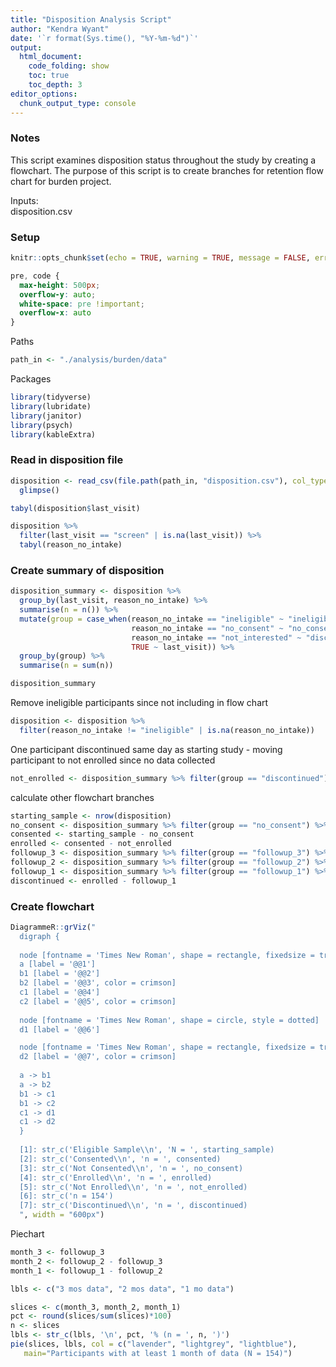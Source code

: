 ```yaml
---
title: "Disposition Analysis Script"
author: "Kendra Wyant"
date: '`r format(Sys.time(), "%Y-%m-%d")`'
output: 
  html_document:
    code_folding: show
    toc: true 
    toc_depth: 3
editor_options: 
  chunk_output_type: console
---
```


### Notes
 
This script examines disposition status throughout the study by creating a flowchart. The purpose of this script is to create branches for retention flow chart for burden project.  

Inputs:   
disposition.csv

### Setup
```r
knitr::opts_chunk$set(echo = TRUE, warning = TRUE, message = FALSE, error = TRUE)
```

```css
pre, code {
  max-height: 500px;
  overflow-y: auto;
  white-space: pre !important; 
  overflow-x: auto
}
```

Paths
```r
path_in <- "./analysis/burden/data"
```

Packages
```r
library(tidyverse)
library(lubridate)
library(janitor)
library(psych)
library(kableExtra)
```



### Read in disposition file

```r
disposition <- read_csv(file.path(path_in, "disposition.csv"), col_types = cols()) %>% 
  glimpse()
```

```r
tabyl(disposition$last_visit)

disposition %>% 
  filter(last_visit == "screen" | is.na(last_visit)) %>% 
  tabyl(reason_no_intake)
```

### Create summary of disposition

```r
disposition_summary <- disposition %>% 
  group_by(last_visit, reason_no_intake) %>% 
  summarise(n = n()) %>% 
  mutate(group = case_when(reason_no_intake == "ineligible" ~ "ineligible",
                           reason_no_intake == "no_consent" ~ "no_consent",
                           reason_no_intake == "not_interested" ~ "discontinued",
                           TRUE ~ last_visit)) %>% 
  group_by(group) %>% 
  summarise(n = sum(n))

disposition_summary
```

Remove ineligible participants since not including in flow chart
```r
disposition <- disposition %>% 
  filter(reason_no_intake != "ineligible" | is.na(reason_no_intake))
```

One participant discontinued same day as starting study - moving participant to not enrolled since no data collected
```r
not_enrolled <- disposition_summary %>% filter(group == "discontinued") %>% select(n) %>% unlist(use.names = FALSE) + 1
```

calculate other flowchart branches
```r
starting_sample <- nrow(disposition)
no_consent <- disposition_summary %>% filter(group == "no_consent") %>% select(n) %>% unlist(use.names = FALSE)
consented <- starting_sample - no_consent 
enrolled <- consented - not_enrolled
followup_3 <- disposition_summary %>% filter(group == "followup_3") %>% select(n) %>% unlist(use.names = FALSE)
followup_2 <- disposition_summary %>% filter(group == "followup_2") %>% select(n) %>% unlist(use.names = FALSE) + followup_3
followup_1 <- disposition_summary %>% filter(group == "followup_1") %>% select(n) %>% unlist(use.names = FALSE) + followup_2
discontinued <- enrolled - followup_1
```


### Create flowchart

```r
DiagrammeR::grViz("
  digraph {
  
  node [fontname = 'Times New Roman', shape = rectangle, fixedsize = true, width = 1.7, height = .6]
  a [label = '@@1']
  b1 [label = '@@2']
  b2 [label = '@@3', color = crimson]
  c1 [label = '@@4']
  c2 [label = '@@5', color = crimson]
  
  node [fontname = 'Times New Roman', shape = circle, style = dotted]
  d1 [label = '@@6']

  node [fontname = 'Times New Roman', shape = rectangle, fixedsize = true, width = 1.7, height = .6, style = solid]
  d2 [label = '@@7', color = crimson]
  
  a -> b1
  a -> b2
  b1 -> c1
  b1 -> c2
  c1 -> d1
  c1 -> d2
  }
  
  [1]: str_c('Eligible Sample\\n', 'N = ', starting_sample)
  [2]: str_c('Consented\\n', 'n = ', consented) 
  [3]: str_c('Not Consented\\n', 'n = ', no_consent)
  [4]: str_c('Enrolled\\n', 'n = ', enrolled)
  [5]: str_c('Not Enrolled\\n', 'n = ', not_enrolled)
  [6]: str_c('n = 154')
  [7]: str_c('Discontinued\\n', 'n = ', discontinued)
  ", width = "600px") 
```

Piechart
```r
month_3 <- followup_3
month_2 <- followup_2 - followup_3
month_1 <- followup_1 - followup_2

lbls <- c("3 mos data", "2 mos data", "1 mo data")

slices <- c(month_3, month_2, month_1)
pct <- round(slices/sum(slices)*100)
n <- slices
lbls <- str_c(lbls, '\n', pct, '% (n = ', n, ')')
pie(slices, lbls, col = c("lavender", "lightgrey", "lightblue"),
   main="Participants with at least 1 month of data (N = 154)") 
```

<br>